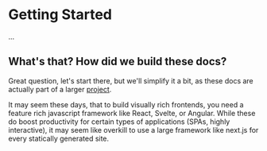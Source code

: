 # Getting Started 

...

## What's that?  How did we build these docs?

Great question, let's start there, but we'll simplify it a bit, as these docs are actually part 
of a larger [project](https://github.com/fathym/eac/docs).

It may seem these days, that to build visually rich frontends, you need a feature rich javascript 
framework like React, Svelte, or Angular.  While these do boost productivity for certain types of 
applications (SPAs, highly interactive), it may seem like overkill to use a large framework like 
next.js for every statically generated site.

